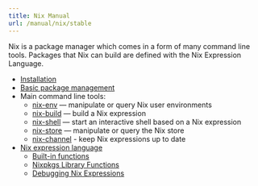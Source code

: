 ```yaml
---
title: Nix Manual
url: /manual/nix/stable
---
```


Nix is a package manager which comes in a form of many command line tools. Packages that Nix can build are defined with the Nix Expression Language.

- [Installation](/manual/nix/stable/installation/installing-binary)
- [Basic package management](/manual/nix/stable/package-management/basic-package-mgmt)
- Main command line tools:
  - [nix-env](/manual/nix/stable/command-ref/nix-env) — manipulate or query Nix user environments
  - [nix-build](/manual/nix/stable/command-ref/nix-build) — build a Nix expression
  - [nix-shell](/manual/nix/stable/command-ref/nix-shell) — start an interactive shell based on a Nix expression
  - [nix-store](/manual/nix/stable/command-ref/nix-store) — manipulate or query the Nix store
  - [nix-channel](/manual/nix/stable/command-ref/nix-channel) - keep Nix expressions up to date
- [Nix expression language](/manual/nix/stable/language/index.html)
  - [Built-in functions](/manual/nix/stable/expressions/builtins.html)
  - [Nixpkgs Library Functions](/manual/nixpkgs/stable/#sec-functions-library)
  - [Debugging Nix Expressions](/manual/nixpkgs/stable/#sec-debug)
